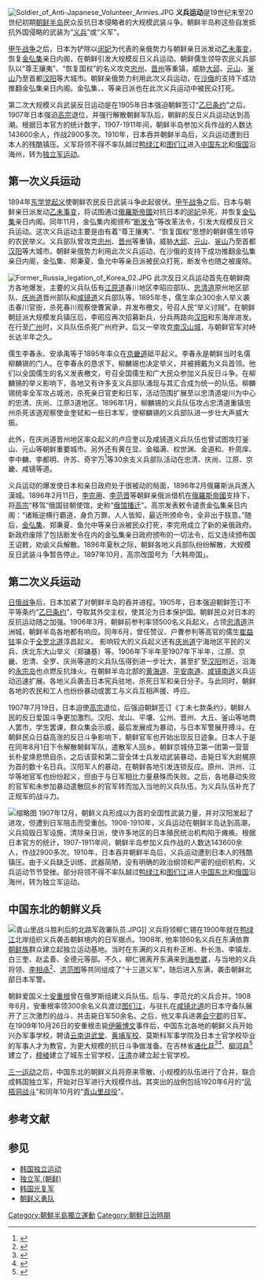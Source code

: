 [[File:Soldier_of_Anti-Japanese_Volunteer_Armies.JPG|thumb]]
'''义兵运动'''是19世纪末至20世纪初期[[朝鲜半岛|朝鲜半岛]]民众反抗日本侵略者的大规模武装斗争。朝鲜半岛称这些自发抵抗外国侵略的武装为“[[義兵_(朝鮮)|义兵]]”或“义军”{{r|大事|page=1099}}。

[[甲午战争|甲午战争]]之后，日本为铲除以[[明成皇后|闵妃]]为代表的亲俄势力与朝鲜亲日派发动[[乙未事变|乙未事变]]，恢复[[金弘集_(朝鮮)|金弘集]]亲日内阁，在朝鲜引发大规模反日义兵运动。朝鲜儒生领导农民义兵部队以“尊王攘夷”、“恢复国权”的名义攻克[[忠州市|忠州]]、[[晋州|晋州]]等重镇，威胁[[大邱|大邱]]、[[元山|元山]]、[[釜山|釜山]]乃至首都[[首爾|汉阳]]等大城市。朝鲜亲俄势力利用此次义兵运动，在[[俄罗斯帝国|沙俄]]的支持下成功推翻金弘集亲日内阁。金弘集、{{link-ko|郑秉夏|정병하}}、{{link-ko|鱼允中|어윤중}}等亲日派也在此次义兵运动中被民众打死{{r|朱庭光|金光洙|page=441-445}}。

第二次大规模义兵武装反日运动是在1905年日本强迫朝鲜签订“[[乙巳条约|乙巳条约]]”之后。1907年日本强迫[[朝鲜高宗|高宗]]退位，并强行解散朝鲜军队后，朝鲜的反日义兵运动达到高潮{{r|大事|page=1099}}。根据日本官方的统计数字，1907-1911年间，朝鲜半岛参加义兵作战的人数达143600余人，作战2900多次{{r|外国|page=521-522}}。1910年，日本吞并朝鲜半岛后，义兵运动遭到日本人的残酷镇压。义军将领不得不率队越过[[鸭绿江|鸭绿江]]和[[图们江|图们江]]进入[[中国东北|中国东北]]和[[俄国|俄国]]沿海州，转为[[独立军_(朝鲜)|独立军运动]]{{r|回忆录|金宇钟|page=49}}。

==第一次义兵运动==
1894年[[东学党起义|东学党起义]]使朝鲜农民反日武装斗争此起彼伏{{r|大事|page=1099}}。[[甲午战争|甲午战争]]之后，日本与朝鲜亲日派发动[[乙未事变|乙未事变]]，将试图通过[[俄羅斯帝國|俄羅斯帝國]]对抗日本的[[明成皇后|闵妃]]杀死，并恢复[[金弘集_(朝鮮)|金弘集]]亲日内阁。同年11月，金弘集内阁颁布“[[断发令|断发令]]”等改革法令，引发大规模反日义兵运动。这次义兵运动主要是由有着“尊王攘夷”、“恢复国权”思想的朝鲜儒生领导的农民举义。义兵部队曾攻克[[忠州市|忠州]]、[[晋州|晋州]]等重镇，威胁[[大邱|大邱]]、[[元山|元山]]、[[釜山|釜山]]乃至首都[[首爾|汉阳]]等大城市。朝鲜亲俄势力利用此次义兵运动，在沙俄的支持下成功推翻金弘集亲日内阁，金弘集、郑秉夏、鱼允中等亲日派被民众打死，断发令也随之被废除{{r|朱庭光|金光洙|page=441-445}}。

[[File:Former_Russia_legation_of_Korea_02.JPG|thumb]]
此次反日义兵运动首先在朝鲜南方各地爆发，主要的义兵队伍有[[江原道_(朝鮮八道)|江原道]]春川地区李昭应部队、[[忠清道|忠清道]]原州地区{{link-ko|柳麟锡|유인석_(의병장)}}部队、[[庆尚道|庆尚道]]晋州{{link-ko|卢应奎|노응규}}部队和[[咸镜道|咸镜道]]义兵部队等。1895年冬，儒生{{link-ko|李昭应|이소응_(1852년)}}率众300余人举义袭击春川官衙，杀死春川观察使曹寅承，并发布檄文，号召人民“举义讨贼”。在朝鲜朝廷派{{link-ko|李谦济|이겸제}}大规模发兵镇压后，李昭应再次招募新兵，分兵两路向[[首爾|汉阳]]和东海岸进发。在行至[[廣州市_(京畿道)|广州]]时，义兵队伍杀死广州府尹。后又一举攻克[[南汉山城|南汉山城]]，与朝鲜官军对峙长达半年之久。{{r|朱庭光|金光洙|page=441-445}}

儒生李春永、安承禹等于1895年率众在[[京畿道|京畿道]]砥平起义。李春永是朝鲜当时名儒柳麟锡的门人。在李春永的恳求下，柳麟锡也决定举义，并被拥戴为义兵首领。他们以全国儒生的名义发表檄文，号召全国儒生和广大民众参加义兵反日斗争。在柳麟锡的举义影响下，各地又有许多支义兵部队涌现与其汇合成为统一的队伍。柳麟锡统率全军攻占城池，杀死亲日官吏和日军，活动范围扩展至以忠清道堤川为中心的忠清、庆尚、江原3道地区。1896年1月，柳麟锡的义兵队伍攻占忠清道重镇忠州杀死该道观察使金奎轼和一些日本军，使柳麟锡的义兵部队进一步壮大声威大振。{{r|朱庭光|金光洙|page=441-445}}
 
此外，在庆尚道晋州地区率众起义的卢应奎以及咸镜道义兵队伍也曾试图攻打釜山、元山等朝鲜重要城市。另外还有黄在显、金福满、权世渊、金道和、朴周庠、李中麟、李都明、许苏、奇宇万<ref>{{cite web|url=http://www.culturecontent.com/content/contentView.do?search_div=CP_THE&search_div_id=CP_THE009&cp_code=cp0208&index_id=cp02081568&content_id=cp020815680001&search_left_menu=|title=기우만(奇宇萬) - 문화콘텐츠닷컴|publisher=韩国文化产业振兴院|accessdate=2017-12-14|deadurl=no|archiveurl=https://web.archive.org/web/20180214034756/http://www.culturecontent.com/content/contentView.do?search_div=CP_THE&search_div_id=CP_THE009&cp_code=cp0208&index_id=cp02081568&content_id=cp020815680001&search_left_menu=|archivedate=2018-02-14}}</ref>等30余支义兵部队活动在忠清、庆尚、江原、京畿、咸镜等道。{{r|朱庭光|金光洙|page=441-445}}

义兵运动的爆发使日本和亲日政府处于很被动的局面，1896年2月俄羅斯派兵進入漢城。1896年2月11日，[[李完用|李完用]]、[[李范晋|李范晋]]等朝鲜亲俄派借机在[[俄羅斯帝國|俄羅斯帝國]]支持下，将[[朝鲜高宗|高宗]]“移驾”俄国驻朝使馆，史称“[[俄馆播迁|俄馆播迁]]”。高宗发表敕令谴责金弘集亲日内阁：“诸叛逆横行霸道，身负万罪，人人皆知，最近所颁命令，全非出于朕意。”随后，[[金弘集_(朝鮮)|金弘集]]、郑秉夏、鱼允中等亲日派被民众打死，李完用成立了新的亲俄政府。新政府废除了包括断发令在内的金弘集亲日政府颁布的一切法令，后又连续颁布国王诏敕，劝谕义兵解散。1896年夏秋之际，朝鲜各地义兵部队纷纷解散，大规模反日武装斗争暂告停止。{{r|朱庭光|page=441-445}}1897年10月，高宗改国号为「大韩帝国」。

==第二次义兵运动==
[[日俄战争|日俄战争]]后，日本加紧了对朝鲜半岛的吞并进程。1905年，日本强迫朝鲜签订不平等条约“[[乙巳条约|乙巳条约]]”，夺取其外交主权，使其沦为日本保护国。朝鲜民众对日本的反抗运动随之加强。1906年3月，朝鲜前参判{{link-ko|闵宗植|민종식}}率领500名义兵起义，占领[[忠清道|忠清道]]洪洲城，朝鲜半岛各地都有响应{{r|朱庭光|大事|page1=441-445|page2=1099}}。同年6月，曾任赞议、户曹参判等高官的儒生[[崔益铉|崔益铉]]率众于[[全罗北道|全罗北道]]淳昌起义。 影响较大的义兵起义还有[[庆尚道|庆尚道]]宁海地区平民{{le|申乭石|Shin Dol-seok}}的义兵、庆北东大山举义（郑镛基）等。1906年下半年至1907年下半年，江原、京畿、忠清、全罗、庆尚等道的义兵队伍得到进一步壮大，甚至扩至[[首爾|汉阳]]附近，沿海的[[永宗岛|永宗岛]]也点燃反抗烽火。在朝鲜半岛北部的[[黄海道|黄海道]]、[[平安南道|平安南道]]、[[咸镜南道|咸镜南道]]义兵运动迅速扩展。各地义兵袭击日本宪兵驻地，杀死日军和亲日分子。与此同时，朝鲜各地的农民和工人也纷纷暴动或罢工与义兵互相声援、呼应{{r|朱庭光|page=441-445}}。 

1907年7月19日，日本迫使[[朝鲜高宗|高宗]]退位，后强迫朝鲜签订《丁未七款条约》，朝鲜人民的反日爱国斗争更加激烈。汉阳、龙山、平壤、公州、晋州、大丘、釜山等地商人罢市，学生罢课，群众集会示威，最后发展成为暴动，与日本军警展开搏斗。在朝鲜民众日益高涨的反日斗争影响下，朝鲜官军也开始出现反日迹象。日本人于是在同年8月1日下令解散朝鲜军队，遣散军人回乡。朝鲜京城侍卫第一团第一营营长朴星焕悲愤自杀，之后该营和第二营全体士兵发动武装暴动，击毙日军大尉梶原为首的数十名日兵。汉阳军人的暴动，在朝鲜各地引发连锁反应。原州、洪州、江华等地官军也纷纷起义，但由于与日军相比力量悬殊而失败。之后，各地暴动失败的官军和未参加暴动遣散回乡的官军转而加入当地的义兵队伍，为义兵队伍补充了正规军的战斗力。{{r|朱庭光|金宇钟|page=441-445}}

[[File:Company_of_Korean_rebels_1907_by_F.A._McKenzie_from_Tragedy_of_Korea_losslessrotate0_35cropped.png|缩略图]]
1907年12月，朝鲜义兵形成以{{link-ko|李麟荣|이인영 (1868년)}}为首的全国性武装力量，并对汉阳发起了进攻，但遭到日军阻击而受重创{{r|朱庭光|大事|page1=441-445|page2=1099}}。1908-1910年，义兵运动在朝鲜半岛达到高潮，义兵捣毁日军设施，清除亲日派，使许多地区的日本殖民统治机构陷于瘫痪{{r|大事|page=1099}}。根据日本官方的统计，1907-1911年间，朝鲜半岛参加义兵作战的人数达143600余人，作战2900多次{{r|外国|page=521-522}}。1910年，日本吞并朝鲜半岛后，义兵运动遭到日本人的残酷镇压。由于义兵缺乏训练、武器简陋，没有明确的政治纲领和严密的组织机构，义兵运动节节受挫。部分将领不得不率队越过[[鸭绿江|鸭绿江]]和[[图们江|图们江]]进人[[中国东北|中国东北]]和[[俄国|俄国]]沿海州，转为独立军运动{{r|回忆录|金宇钟|page=49}}。

==中国东北的朝鲜义兵==
[[File:青山里战斗胜利后的北路军政署队员.JPG|thumb]]]]
义兵将领柳仁锡在1900年就在[[鸭绿江|鸭绿江]]北岸组织义兵袭击朝鲜境内的日军据点。1908年, 他率领60名义兵在东满依靠[[中国朝鲜族|朝鲜族]]群众建立起独立运动基地。当时在东满的义兵有朴正彬、朴长浩、李镇龙、白三奎、赵孟善、全德元等部。不久，柳仁锡离开东满来到[[海参崴|海参崴]]，与当地的义兵将领{{link-ko|李范允|이범윤}}、[[李相卨|李相卨]]<ref>{{Cite web|url=http://oversea.i815.or.kr/global/zh-CN/country/?mode=V&l_cd=russia&area=ARA042&m_no=RU00062|title=李相卨遗迹碑|publisher=韩国独立纪念馆|accessdate=2017-12-14|deadurl=no|archiveurl=https://web.archive.org/web/20180214034754/http://oversea.i815.or.kr/global/zh-CN/country/?mode=V&l_cd=russia&area=ARA042&m_no=RU00062|archivedate=2018-02-14}}</ref>、[[洪范图|洪范图]]等共同组成了“十三道义军”，随后进入东满，袭击朝鲜北部日本军警。{{r|金宇钟}}

朝鲜爱国义士[[安重根|安重根]]曾在俄罗斯组建义兵队伍。后与{{link-ko|金斗星|김두성}}、李范允的义兵合并。1908年6月，安重根率领300余名义兵渡过[[图们江|图们江]]，与驻扎在[[咸镜北道|咸镜北道]]的日本守备队展开了三次激烈的战斗，共击毙日军50余名。之后，他又率兵进袭[[会宁市|会宁郡]]的日军{{r|华文贵|李大武|page1=34-39|page2=11-12}}。在1909年10月26日的安重根击毙[[伊藤博文|伊藤博文]]事件后，中国东北各地的朝鲜义兵开始兴办军事学校，聘请[[云南讲武堂|云南讲武堂]]、[[黄埔军校|黄埔军校]]、莫斯科军事学院及日本士官学校毕业的军事人才为教官，为更大规模的抗日斗争做准备。在吉林省[[通化县|通化县]]<ref>{{Cite web|url=http://oversea.i815.or.kr/country/?mode=V&l_cd=china&area=ARA021&m_no=CN00147|title=쾌대모자 신흥무관학교 분교 터|publisher=韩国独立纪念馆|accessdate=2017-12-14|deadurl=no|archiveurl=https://web.archive.org/web/20180214034754/http://oversea.i815.or.kr/country/?mode=V&l_cd=china&area=ARA021&m_no=CN00147|archivedate=2018-02-14}}</ref><ref>{{Cite web|url=http://oversea.i815.or.kr/country/?mode=V&l_cd=china&area=ARA021&m_no=CN00145|title=합니하 신흥무관학교 터|publisher=韩国独立纪念馆|accessdate=2017-12-14|deadurl=no|archiveurl=https://web.archive.org/web/20180214034754/http://oversea.i815.or.kr/country/?mode=V&l_cd=china&area=ARA021&m_no=CN00145|archivedate=2018-02-14}}</ref>、[[柳河县|柳河县]]<ref>{{Cite web|url=http://oversea.i815.or.kr/global/zh-CN/country/?mode=V&l_cd=china&area=ARA021&m_no=CN00124|title=孤山子新兴武官学校旧址|publisher=韩国独立纪念馆|accessdate=2017-12-14|archive-date=2021-05-14|archive-url=https://web.archive.org/web/20210514235554/http://oversea.i815.or.kr/global/zh-CN/country/?mode=V&l_cd=china&area=ARA021&m_no=CN00124}}</ref>建立了{{link-ko|新兴武官学校|신흥무관학교}}，[[穆棱市|穆棱]]建立了城东士官学校，[[汪清县|汪清]]亦建立起士官学校{{r|金宇钟}}。

[[三一运动|三一运动]]之后，中国东北的朝鲜义兵将原来零散、小规模的队伍进行了合并，联合成韩国独立军，开始对日军进行大规模作战。其突出的战例包括1920年6月的“[[凤梧洞战斗|凤梧洞战斗]]”和同年10月的“[[青山里战役|青山里战役]]”{{r|金宇钟}}。

==参考文献==
{{Reflist|2|refs=
<ref name="朱庭光">{{cite book |author=朱庭光主编 |coauthors= |title=《外国历史大事集•近代部分 第四分册》|year=1986年 |publisher=重庆出版社 |location=重庆  }}</ref>
<ref name="大事">{{cite book |author=张宏儒主编 |coauthors= |title=《二十世纪世界各国大事全书》|year=1993年5月 |publisher=北京出版社 |location=北京 |ISBN=9787200017083}}</ref>
<ref name="外国">{{cite book |author=张殿吉 主编 |coauthors= |title=《外国历史大事典》|year=1989年 |publisher=河北教育出版社 |location=石家庄|ISBN=9787543402430}}</ref>
<ref name="华文贵" >{{cite book |language = |editor =华文贵 主编 | title =《安重根研究》 | date =2007年11月| location =沈阳 | publisher =辽宁人民出版社 |ISBN = 978-7-205-06260-6 }}</ref>
<ref name="李大武" >{{cite book |language = |editor = 李大武 编译 |title =《大韩英雄安重根》 | date =2009年10月 | location =哈尔滨 | publisher = 黑龙江人民出版社 |ISBN = 978-7-207-08458-3 }}</ref>
<ref name="回忆录">{{cite book |author=昆明社会科学院编|coauthors=龙东林 朴八先编译  |title=《李范奭将军回忆录》|year=2008年12月 |publisher=云南人民出版社 |location=昆明|ISBN=978-7-222-05729-6}}</ref>
<ref name="金宇钟" >{{cite journal |title=韩国人在中国东北的抗日独立战争  |author=金宇钟 | coauthors = |journal=《韩国研究论丛》 |date=2000年}}</ref>
<ref name="金光洙" >{{cite journal |title=一八九五年——一八九六年朝鲜人民的义兵斗争 |author=金光洙 | coauthors = |journal=《延边大学学报（哲学社会科学版）》 |date=1979年3期}}</ref>
}}

==参见==
*[[韩国独立运动|韩国独立运动]]
*[[独立军_(朝鲜)|独立军 (朝鲜)]]
*[[韩国光复军|韩国光复军]]
*[[朝鲜义勇队|朝鲜义勇队]]


[[Category:朝鮮半島獨立運動|Category:朝鮮半島獨立運動]]
[[Category:朝鮮日治時期|Category:朝鮮日治時期]]